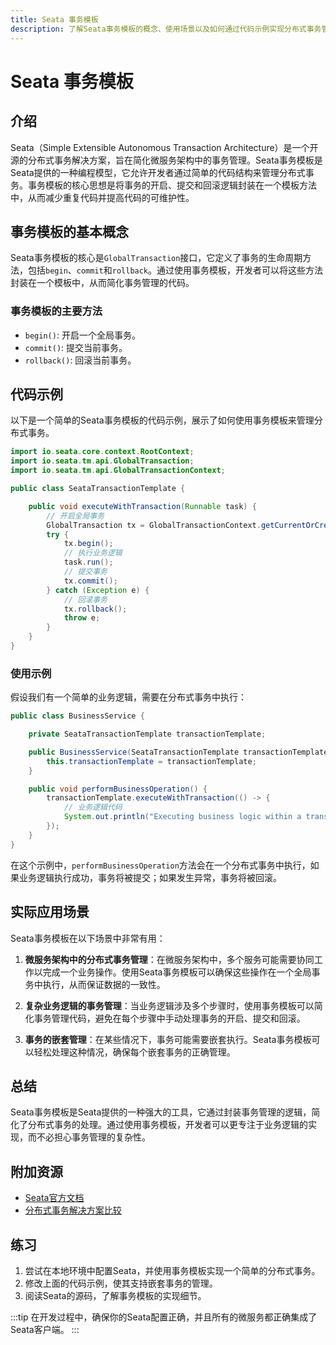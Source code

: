```yaml
---
title: Seata 事务模板
description: 了解Seata事务模板的概念、使用场景以及如何通过代码示例实现分布式事务管理。
---
```


# Seata 事务模板

## 介绍

Seata（Simple Extensible Autonomous Transaction Architecture）是一个开源的分布式事务解决方案，旨在简化微服务架构中的事务管理。Seata事务模板是Seata提供的一种编程模型，它允许开发者通过简单的代码结构来管理分布式事务。事务模板的核心思想是将事务的开启、提交和回滚逻辑封装在一个模板方法中，从而减少重复代码并提高代码的可维护性。

## 事务模板的基本概念

Seata事务模板的核心是`GlobalTransaction`接口，它定义了事务的生命周期方法，包括`begin`、`commit`和`rollback`。通过使用事务模板，开发者可以将这些方法封装在一个模板中，从而简化事务管理的代码。

### 事务模板的主要方法

- `begin()`: 开启一个全局事务。
- `commit()`: 提交当前事务。
- `rollback()`: 回滚当前事务。

## 代码示例

以下是一个简单的Seata事务模板的代码示例，展示了如何使用事务模板来管理分布式事务。

```java
import io.seata.core.context.RootContext;
import io.seata.tm.api.GlobalTransaction;
import io.seata.tm.api.GlobalTransactionContext;

public class SeataTransactionTemplate {

    public void executeWithTransaction(Runnable task) {
        // 开启全局事务
        GlobalTransaction tx = GlobalTransactionContext.getCurrentOrCreate();
        try {
            tx.begin();
            // 执行业务逻辑
            task.run();
            // 提交事务
            tx.commit();
        } catch (Exception e) {
            // 回滚事务
            tx.rollback();
            throw e;
        }
    }
}
```

### 使用示例

假设我们有一个简单的业务逻辑，需要在分布式事务中执行：

```java
public class BusinessService {

    private SeataTransactionTemplate transactionTemplate;

    public BusinessService(SeataTransactionTemplate transactionTemplate) {
        this.transactionTemplate = transactionTemplate;
    }

    public void performBusinessOperation() {
        transactionTemplate.executeWithTransaction(() -> {
            // 业务逻辑代码
            System.out.println("Executing business logic within a transaction...");
        });
    }
}
```

在这个示例中，`performBusinessOperation`方法会在一个分布式事务中执行，如果业务逻辑执行成功，事务将被提交；如果发生异常，事务将被回滚。

## 实际应用场景

Seata事务模板在以下场景中非常有用：

1. **微服务架构中的分布式事务管理**：在微服务架构中，多个服务可能需要协同工作以完成一个业务操作。使用Seata事务模板可以确保这些操作在一个全局事务中执行，从而保证数据的一致性。

2. **复杂业务逻辑的事务管理**：当业务逻辑涉及多个步骤时，使用事务模板可以简化事务管理代码，避免在每个步骤中手动处理事务的开启、提交和回滚。

3. **事务的嵌套管理**：在某些情况下，事务可能需要嵌套执行。Seata事务模板可以轻松处理这种情况，确保每个嵌套事务的正确管理。

## 总结

Seata事务模板是Seata提供的一种强大的工具，它通过封装事务管理的逻辑，简化了分布式事务的处理。通过使用事务模板，开发者可以更专注于业务逻辑的实现，而不必担心事务管理的复杂性。

## 附加资源

- [Seata官方文档](https://seata.io/zh-cn/docs/overview/what-is-seata.html)
- [分布式事务解决方案比较](https://www.alibabacloud.com/zh/product/seata)

## 练习

1. 尝试在本地环境中配置Seata，并使用事务模板实现一个简单的分布式事务。
2. 修改上面的代码示例，使其支持嵌套事务的管理。
3. 阅读Seata的源码，了解事务模板的实现细节。

:::tip
在开发过程中，确保你的Seata配置正确，并且所有的微服务都正确集成了Seata客户端。
:::